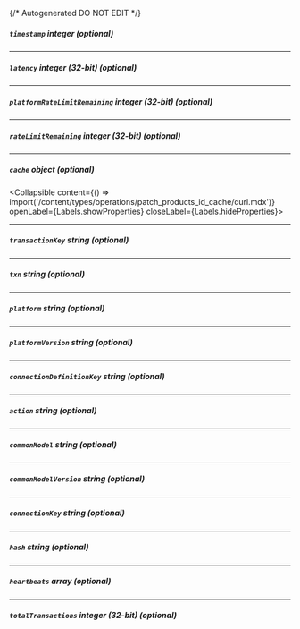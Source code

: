 {/* Autogenerated DO NOT EDIT  */}

##### `timestamp` _integer (optional)_

---
##### `latency` _integer (32-bit) (optional)_

---
##### `platformRateLimitRemaining` _integer (32-bit) (optional)_

---
##### `rateLimitRemaining` _integer (32-bit) (optional)_

---
##### `cache` _object (optional)_
<Collapsible content={() => import('/content/types/operations/patch_products_id_cache/curl.mdx')} openLabel={Labels.showProperties} closeLabel={Labels.hideProperties}>
</Collapsible>

---
##### `transactionKey` _string (optional)_

---
##### `txn` _string (optional)_

---
##### `platform` _string (optional)_

---
##### `platformVersion` _string (optional)_

---
##### `connectionDefinitionKey` _string (optional)_

---
##### `action` _string (optional)_

---
##### `commonModel` _string (optional)_

---
##### `commonModelVersion` _string (optional)_

---
##### `connectionKey` _string (optional)_

---
##### `hash` _string (optional)_

---
##### `heartbeats` _array (optional)_

---
##### `totalTransactions` _integer (32-bit) (optional)_


